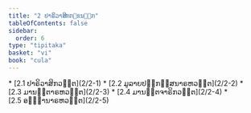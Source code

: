 ```yaml
---
title: "2 ປາຣິວາສິກກ຺ຂນ຺ຘກ"
tableOfContents: false
sidebar:
  order: 6
type: "tipitaka"
basket: "vi"
book: "cula"
---
```



<DynamicBreadcrumb />



<TableOfContents book="cula" section="2">
* [2.1 ປາຣິວາສິກວຕ຺ຕ](2/2-1)
* [2.2 ມູລາຍປຏິກສ຺ສນາຣຫວຕ຺ຕ](2/2-2)
* [2.3 ມານຕ຺ຕາຣຫວຕ຺ຕ](2/2-3)
* [2.4 ມານຕ຺ຕຈາຣິກວຕ຺ຕ](2/2-4)
* [2.5 ອພ຺ຠານາຣຫວຕ຺ຕ](2/2-5)
</TableOfContents>